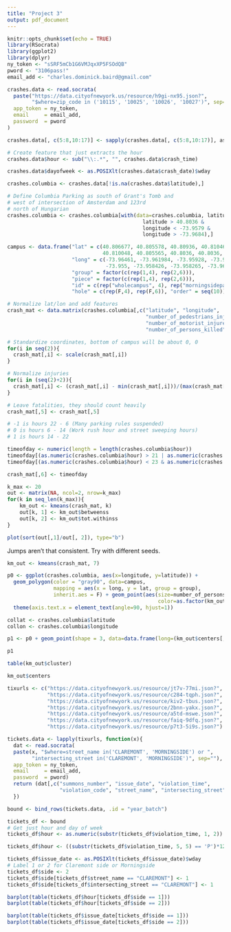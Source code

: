---
title: "Project 3"
output: pdf_document
---

```{r setup, include=FALSE}
knitr::opts_chunk$set(echo = TRUE)
library(RSocrata)
library(ggplot2)
library(dplyr)
ny_token <- "sSRF5mCb1G6VMJqxXP5FSOdQB"
pword <- "3106pass!"
email_add <- "charles.dominick.baird@gmail.com"
```



```{r}
crashes.data <- read.socrata(
  paste("https://data.cityofnewyork.us/resource/h9gi-nx95.json?",
        "$where=zip_code in ('10115', '10025', '10026', '10027')", sep=""),
  app_token = ny_token,
  email     = email_add,
  password  = pword
)
```

```{r}
crashes.data[, c(5:8,10:17)] <- sapply(crashes.data[, c(5:8,10:17)], as.numeric)

# Create feature that just extracts the hour
crashes.data$hour <- sub("\\:.*", "", crashes.data$crash_time)

crashes.data$dayofweek <- as.POSIXlt(crashes.data$crash_date)$wday

crashes.columbia <- crashes.data[!is.na(crashes.data$latitude),]

# Define Columbia Parking as south of Grant's Tomb and
# west of intersection of Amsterdam and 123rd
# north of Hungarian
crashes.columbia <- crashes.columbia[with(data=crashes.columbia, latitude < 40.811 &
                                            latitude > 40.8036 &
                                            longitude < -73.9579 &
                                            longitude > -73.9684),]

campus <- data.frame("lat" = c(40.806677, 40.805578, 40.80936, 40.810468, 40.810746,
                               40.810048, 40.805565, 40.8036, 40.8036, 40.805744),
                     "long" = c(-73.96461, -73.961984, -73.95928, -73.962, -73.9568,
                                -73.955, -73.958426, -73.958265, -73.960454, -73.959725),
                     "group" = factor(c(rep(1,4), rep(2,6))),
                     "piece" = factor(c(rep(1,4), rep(2,6))),
                     "id" = c(rep("wholecampus", 4), rep("morningsidepark", 6)),
                     "hole" = c(rep(F,4), rep(F,6)), "order" = seq(10))
```

```{r}
# Normalize lat/lon and add features
crash_mat <- data.matrix(crashes.columbia[,c("latitude", "longitude",
                                             "number_of_pedestrians_injured",
                                             "number_of_motorist_injured",
                                             "number_of_persons_killed", "hour")])

# Standardize coordinates, bottom of campus will be about 0, 0
for(i in seq(2)){
  crash_mat[,i] <- scale(crash_mat[,i])
}

# Normalize injuries
for(i in (seq(2)+2)){
  crash_mat[,i] <- (crash_mat[,i] - min(crash_mat[,i]))/(max(crash_mat[,i]) - min(crash_mat[,i]))
}

# Leave fatalities, they should count heavily
crash_mat[,5] <- crash_mat[,5]

# -1 is hours 22 - 6 (Many parking rules suspended)
# 0 is hours 6 - 14 (Work rush hour and street sweeping hours)
# 1 is hours 14 - 22

timeofday <- numeric(length = length(crashes.columbia$hour))
timeofday[(as.numeric(crashes.columbia$hour) > 21 | as.numeric(crashes.columbia$hour) < 7)] <- -1
timeofday[(as.numeric(crashes.columbia$hour) < 23 & as.numeric(crashes.columbia$hour) < 13)] <- 1

crash_mat[,6] <- timeofday

k_max <- 20
out <- matrix(NA, ncol=2, nrow=k_max)
for(k in seq_len(k_max)){
    km_out <- kmeans(crash_mat, k)
    out[k, 1] <- km_out$betweenss
    out[k, 2] <- km_out$tot.withinss
}

plot(sort(out[,1]/out[, 2]), type="b")
```

Jumps aren't that consistent. Try with different seeds.

```{r}
km_out <- kmeans(crash_mat, 7)

p0 <- ggplot(crashes.columbia, aes(x=longitude, y=latitude)) +
  geom_polygon(color = "gray90", data=campus,
               mapping = aes(x = long, y = lat, group = group),
               inherit.aes = F) + geom_point(aes(size=number_of_persons_injured,
                                                 color=as.factor(km_out$cluster)), shape=1) +
  theme(axis.text.x = element_text(angle=90, hjust=1))

collat <- crashes.columbia$latitude
collon <- crashes.columbia$longitude

p1 <- p0 + geom_point(shape = 3, data=data.frame(long=(km_out$centers[,2]*sd(collon) + mean(collon)), lat=(km_out$centers[,1]*sd(collat) + mean(collat))), mapping = aes(x = long, y = lat, color=levels(as.factor(km_out$cluster))), inherit.aes = F)

p1
```


```{r}
table(km_out$cluster)

km_out$centers
```

```{r}
tixurls <- c("https://data.cityofnewyork.us/resource/jt7v-77mi.json?",
             "https://data.cityofnewyork.us/resource/c284-tqph.json?",
             "https://data.cityofnewyork.us/resource/kiv2-tbus.json?",
             "https://data.cityofnewyork.us/resource/2bnn-yakx.json?",
             "https://data.cityofnewyork.us/resource/a5td-mswe.json?",
             "https://data.cityofnewyork.us/resource/faiq-9dfq.json?",
             "https://data.cityofnewyork.us/resource/p7t3-5i9s.json?")

tickets.data <- lapply(tixurls, function(x){
  dat <- read.socrata(
  paste(x, "$where=street_name in('CLAREMONT', 'MORNINGSIDE') or ",
        "intersecting_street in('CLAREMONT', 'MORNINGSIDE')", sep=""),
  app_token = ny_token,
  email     = email_add,
  password  = pword)
  return (dat[,c("summons_number", "issue_date", "violation_time",
                 "violation_code", "street_name", "intersecting_street")])
  })

bound <- bind_rows(tickets.data, .id = "year_batch")
```

```{r}
tickets_df <- bound
# Get just hour and day of week
tickets_df$hour <- as.numeric(substr(tickets_df$violation_time, 1, 2))

tickets_df$hour <- ((substr(tickets_df$violation_time, 5, 5) == 'P')*12 + tickets_df$hour)

tickets_df$issue_date <- as.POSIXlt(tickets_df$issue_date)$wday
# Label 1 or 2 for Claremont side or Morningside
tickets_df$side <- 2
tickets_df$side[tickets_df$street_name == "CLAREMONT"] <- 1
tickets_df$side[tickets_df$intersecting_street == "CLAREMONT"] <- 1
```

```{r}
barplot(table(tickets_df$hour[tickets_df$side == 1]))
barplot(table(tickets_df$hour[tickets_df$side == 2]))

barplot(table(tickets_df$issue_date[tickets_df$side == 1]))
barplot(table(tickets_df$issue_date[tickets_df$side == 2]))
```
